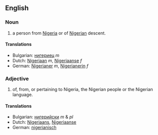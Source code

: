 ==English==

===Noun===

# a person from [[Nigeria]] or of [[Nigerian]] descent.

====Translations====

*Bulgarian: [[нигериец]] ''m''
*Dutch: [[Nigeriaan]] ''m'', [[Nigeriaanse]] ''f''
*German: [[Nigerianer]] ''m'', [[Nigerianerin]] ''f''

===Adjective===
# of, from, or pertaining to Nigeria, the Nigerian people or the Nigerian language.

====Translations====
*Bulgarian: [[нигерийски]] ''m'' & ''pl''
*Dutch: [[Nigeriaans]], [[Nigeriaanse]]
*German: [[nigerianisch]]